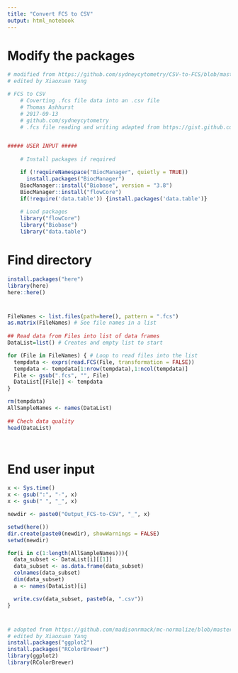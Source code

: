 ---
title: "Convert FCS to CSV"
output: html_notebook
---

# Modify the packages
```{r}
# modified from https://github.com/sydneycytometry/CSV-to-FCS/blob/master/FCS-to-CSV%20v2.0.R
# edited by Xiaoxuan Yang

# FCS to CSV
    # Coverting .fcs file data into an .csv file
    # Thomas Ashhurst
    # 2017-09-13
    # github.com/sydneycytometry
    # .fcs file reading and writing adapted from https://gist.github.com/yannabraham/c1f9de9b23fb94105ca5


##### USER INPUT #####
    
    # Install packages if required

    if (!requireNamespace("BiocManager", quietly = TRUE))
      install.packages("BiocManager")
    BiocManager::install("Biobase", version = "3.8")
    BiocManager::install("flowCore")
    if(!require('data.table')) {install.packages('data.table')}
    
    # Load packages
    library("flowCore")
    library("Biobase")
    library("data.table")
```    

# Find directory
```{r}
    
install.packages("here")
library(here)
here::here()
```

# 
```{r}

FileNames <- list.files(path=here(), pattern = ".fcs") 
as.matrix(FileNames) # See file names in a list
    
## Read data from Files into list of data frames
DataList=list() # Creates and empty list to start 

for (File in FileNames) { # Loop to read files into the list
  tempdata <- exprs(read.FCS(File, transformation = FALSE))
  tempdata <- tempdata[1:nrow(tempdata),1:ncol(tempdata)]
  File <- gsub(".fcs", "", File)
  DataList[[File]] <- tempdata
}

rm(tempdata)
AllSampleNames <- names(DataList)
    
## Chech data quality
head(DataList)   

    
```

# End user input
```{r}
x <- Sys.time()
x <- gsub(":", "-", x)
x <- gsub(" ", "_", x)

newdir <- paste0("Output_FCS-to-CSV", "_", x)

setwd(here())
dir.create(paste0(newdir), showWarnings = FALSE)
setwd(newdir)

for(i in c(1:length(AllSampleNames))){
  data_subset <- DataList[i][[1]]
  data_subset <- as.data.frame(data_subset)
  colnames(data_subset)
  dim(data_subset)
  a <- names(DataList)[i]

  write.csv(data_subset, paste0(a, ".csv"))
}

```

#
```{r}
# adopted from https://github.com/madisonrmack/mc-normalize/blob/master/mc-normalize.R
# edited by Xiaoxuan Yang
install.packages("ggplot2")
install.packages("RColorBrewer")
library(ggplot2)
library(RColorBrewer)



```

